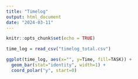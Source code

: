 ```yaml
---
title: "Timelog"
output: html_document
date: "2024-03-11"
---
```


```r
knitr::opts_chunk$set(echo = TRUE)
```

```r
time_log = read_csv("timelog_total.csv")
```
```r

ggplot(time_log, aes(x="", y=Time, fill=TASK)) +
  geom_bar(stat="identity", width=1) +
  coord_polar("y", start=0)

```